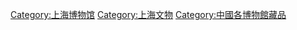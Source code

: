 [[Category:上海博物馆|Category:上海博物馆]]
[[Category:上海文物|Category:上海文物]]
[[Category:中國各博物館藏品|Category:中國各博物館藏品]]